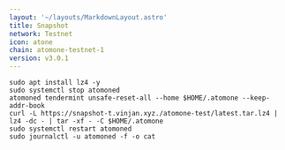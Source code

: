 ```yaml
---
layout: '~/layouts/MarkdownLayout.astro'
title: Snapshot
network: Testnet
icon: atone
chain: atomone-testnet-1
version: v3.0.1
---
```


```
sudo apt install lz4 -y
sudo systemctl stop atomoned
atomoned tendermint unsafe-reset-all --home $HOME/.atomone --keep-addr-book
curl -L https://snapshot-t.vinjan.xyz./atomone-test/latest.tar.lz4 | lz4 -dc - | tar -xf - -C $HOME/.atomone
sudo systemctl restart atomoned
sudo journalctl -u atomoned -f -o cat
```
